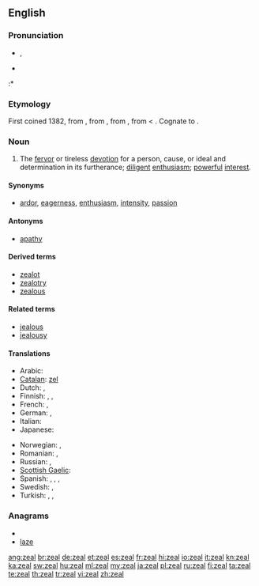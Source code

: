==English==

===Pronunciation===
* {{a|US}} {{IPA|/ziːl/}}, {{SAMPA|/zi:l/}}
* {{audio|en-us-zeal.ogg|Audio (US)}}
:* {{rhymes|iːl}}

===Etymology===
First coined  1382, from {{etyl|enm}} {{term|zele|lang=enm}}, from {{etyl|fro}} {{term|zel|lang=fro}}, from {{etyl|LL.}} {{term|zelus|zēlus|lang=la}}, from {{etyl|grc}} {{term|ζήλος||zeal, jealousy|trans=zēlos|lang=grc|sc=polytonic}} < {{term|ζηλόω||to emulate, to be jealous|trans=zēloō|lang=grc|sc=polytonic}}. Cognate to {{term|jealous|lang=en}}.

===Noun===
{{en-noun|-}}

# The [[fervor]] or tireless [[devotion]] for a person, cause, or ideal and determination in its furtherance; [[diligent]] [[enthusiasm]]; [[powerful]] [[interest]].

====Synonyms====
* {{sense|fervor}} [[ardor]], [[eagerness]], [[enthusiasm]], [[intensity]], [[passion]]

====Antonyms====
* {{sense|fervor}} [[apathy]]

====Derived terms====
{{der-top|}}
* [[zealot]]
* [[zealotry]]
* [[zealous]]
{{der-mid}}
{{der-bottom}}

====Related terms====
{{rel-top|}}
* [[jealous]]
* [[jealousy]]
{{rel-mid}}
{{rel-bottom}}

====Translations====
{{trans-top|fervor or devotion}}
* Arabic: {{t-|ar|حماس}}
* [[Catalan]]: [[zel]] {{m}}
* Dutch: {{t-|nl|ijver|m}}, {{t+|nl|geestdrift|m}}
* Finnish: {{t+|fi|into}}, {{t-|fi|intohimo}}, {{t-|fi|kiihko}}
* French: {{t+|fr|zèle|m}}, {{t+|fr|assiduité|f}}
* German: {{t+|de|Eifer|m}}, {{t+|de|Begeisterung|f}}
* Italian: {{t+|it|zelo|m}}
* Japanese: {{t+|ja|熱情|tr=netsujō}}
{{trans-mid}}
* Norwegian: {{t-|no|engasjement|n}}, {{t-|no|iver|m}}
* Romanian: {{t+|ro|zel|n}}, {{t+|ro|ardoare|f}}
* Russian: {{t+|ru|рвение|n}}, {{t|ru|усердие|n}}
* [[Scottish Gaelic]]: {{t-|gd|eud|m|xs=Scottish Gaelic}}
* Spanish: {{t-|es|ahínco|m}}, {{t|es|fervor|m}}, {{t|es|celo|m}}, {{t|es|entusiasmo|m}}
* Swedish: {{t+|sv|iver}}, {{t+|sv|nit|c}}
* Turkish: {{t+|tr|hırs}}, {{t+|tr|şevk}}, {{t+|tr|heves}}
{{trans-bottom}}

===Anagrams===
* {{alphagram|aelz}}
* [[laze#English|laze]]

[[ang:zeal]]
[[br:zeal]]
[[de:zeal]]
[[et:zeal]]
[[es:zeal]]
[[fr:zeal]]
[[hi:zeal]]
[[io:zeal]]
[[it:zeal]]
[[kn:zeal]]
[[ka:zeal]]
[[sw:zeal]]
[[hu:zeal]]
[[ml:zeal]]
[[my:zeal]]
[[ja:zeal]]
[[pl:zeal]]
[[ru:zeal]]
[[fi:zeal]]
[[ta:zeal]]
[[te:zeal]]
[[th:zeal]]
[[tr:zeal]]
[[vi:zeal]]
[[zh:zeal]]
